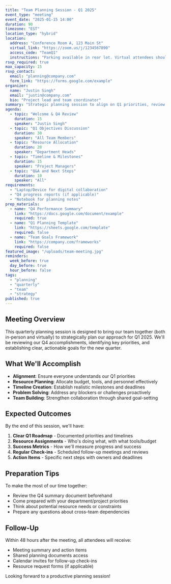 ```yaml
---
title: "Team Planning Session - Q1 2025"
event_type: "meeting"
event_date: "2025-01-15 14:00"
duration: 90
timezone: "EST"
location_type: "hybrid"
location:
  address: "Conference Room A, 123 Main St"
  virtual_link: "https://zoom.us/j/1234567890"
  access_code: "TeamQ1"
  instructions: "Parking available in rear lot. Virtual attendees should join 5 minutes early."
rsvp_required: true
max_capacity: 15
rsvp_contact:
  email: "planning@company.com"
  form_link: "https://forms.google.com/example"
organizer:
  name: "Justin Singh"
  email: "justin@company.com"
  bio: "Project lead and team coordinator"
summary: "Strategic planning session to align on Q1 priorities, review progress, and set actionable goals for the upcoming quarter."
agenda:
  - topic: "Welcome & Q4 Review"
    duration: 15
    speaker: "Justin Singh"
  - topic: "Q1 Objectives Discussion"
    duration: 30
    speaker: "All Team Members"
  - topic: "Resource Allocation"
    duration: 20
    speaker: "Department Heads"
  - topic: "Timeline & Milestones"
    duration: 15
    speaker: "Project Managers"
  - topic: "Q&A and Next Steps"
    duration: 10
    speaker: "All"
requirements:
  - "Laptop/Device for digital collaboration"
  - "Q4 progress reports (if applicable)"
  - "Notebook for planning notes"
prep_materials:
  - name: "Q4 Performance Summary"
    link: "https://docs.google.com/document/example"
    required: true
  - name: "Q1 Planning Template"
    link: "https://sheets.google.com/template"
    required: false
  - name: "Team Goals Framework"
    link: "https://company.com/frameworks"
    required: false
featured_image: "/uploads/team-meeting.jpg"
reminders:
  week_before: true
  day_before: true
  hour_before: false
tags:
  - "planning"
  - "quarterly"
  - "team"
  - "strategy"
published: true
---
```


## Meeting Overview

This quarterly planning session is designed to bring our team together (both in-person and virtually) to strategically plan our approach for Q1 2025. We'll be reviewing our Q4 accomplishments, identifying key priorities, and establishing clear, actionable goals for the new quarter.

## What We'll Accomplish

- **Alignment**: Ensure everyone understands our Q1 priorities
- **Resource Planning**: Allocate budget, tools, and personnel effectively  
- **Timeline Creation**: Establish realistic milestones and deadlines
- **Problem Solving**: Address any blockers or challenges proactively
- **Team Building**: Strengthen collaboration through shared goal-setting

## Expected Outcomes

By the end of this session, we'll have:

1. **Clear Q1 Roadmap** - Documented priorities and timelines
2. **Resource Assignments** - Who's doing what, with what tools/budget
3. **Success Metrics** - How we'll measure progress and success
4. **Regular Check-ins** - Scheduled follow-up meetings and reviews
5. **Action Items** - Specific next steps with owners and deadlines

## Preparation Tips

To make the most of our time together:

- Review the Q4 summary document beforehand
- Come prepared with your department/project priorities
- Think about potential resource needs or constraints
- Prepare any questions about cross-team dependencies

## Follow-Up

Within 48 hours after the meeting, all attendees will receive:
- Meeting summary and action items
- Shared planning documents access
- Calendar invites for follow-up check-ins
- Resource request forms (if applicable)

Looking forward to a productive planning session!
